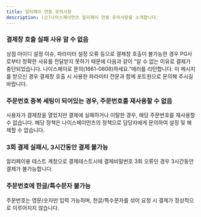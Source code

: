 ```yaml
---
title: 알리페이 연동 유의사항
description: (신)나이스페이먼츠 알리페이 연동 유의사항을 소개합니다.
---
```



### 결제창 호출 실패 사유 알 수 없음

상점 아이디 설정 이슈, 파라미터 설정 오류 등으로 결제창 호출이 불가능한 경우 PG사로부터 정확한 사유를 전달받지 못하기 때문에 다음과 같이 “알 수 없는 이유로 결제가 중단되었습니다. 나이스페이로 문의(1661-0808)하세요.”에러를 리턴합니다. 이 메시지를 받으신 경우 결제창 호출 시 사용한 파라미터 전문과 함께 포트원으로 문의해 주시길 바랍니다.

### 주문번호 중복 세팅이 되어있는 경우, 주문번호를 재사용할 수 없음

사용자가 결제창을 열었지만 결제에 실패하거나 이탈한 경우, 해당 주문번호를 재사용할 수 없습니다.
해당 정책은 나이스페이먼츠의 정책으로 담당자에게 문의하여 설정 및 해제할 수 없습니다.

### 3회 결제 실패시, 3시간동안 결제 불가능

알리페이용 테스트 계정으로 결제테스트시에 결제비밀번호 3회 오류인 경우 3시간동안 결제가 불가능합니다.

### 주문번호에 한글/특수문자 불가능

주문번호는 영문/숫자만 입력 가능하며, 한글/특수문자를 섞어 요청 시 결제가 정상적으로 이루어지지 않습니다.
